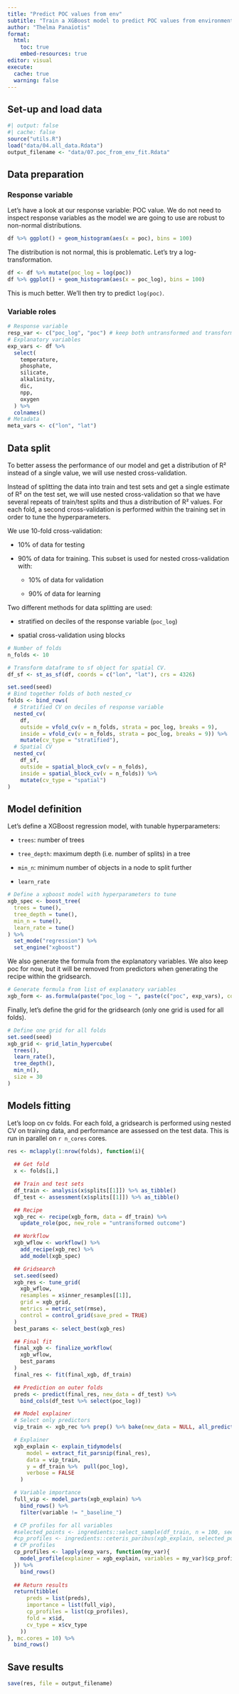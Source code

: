```yaml
---
title: "Predict POC values from env"
subtitle: "Train a XGBoost model to predict POC values from environmental data used in Wang et al., 2023."
author: "Thelma Panaïotis"
format:
  html:
    toc: true
    embed-resources: true
editor: visual
execute:
  cache: true
  warning: false
---
```


## Set-up and load data

```r
#| output: false
#| cache: false
source("utils.R")
load("data/04.all_data.Rdata")
output_filename <- "data/07.poc_from_env_fit.Rdata"
```

## Data preparation


### Response variable

Let’s have a look at our response variable: POC value. We do not need to inspect response variables as the model we are going to use are robust to non-normal distributions.

```r
df %>% ggplot() + geom_histogram(aes(x = poc), bins = 100)
```

The distribution is not normal, this is problematic. Let’s try a log-transformation.

```r
df <- df %>% mutate(poc_log = log(poc))
df %>% ggplot() + geom_histogram(aes(x = poc_log), bins = 100)
```

This is much better. We’ll then try to predict `log(poc)`.

### Variable roles

```r
# Response variable
resp_var <- c("poc_log", "poc") # keep both untransformed and transformed predictor
# Explanatory variables
exp_vars <- df %>% 
  select(
    temperature,
    phosphate,
    silicate,
    alkalinity,
    dic,
    npp,
    oxygen
  ) %>%
  colnames()
# Metadata
meta_vars <- c("lon", "lat")
```


## Data split

To better assess the performance of our model and get a distribution of R² instead of a single value, we will use nested cross-validation.

Instead of splitting the data into train and test sets and get a single estimate of R² on the test set, we will use nested cross-validation so that we have several repeats of train/test splits and thus a distribution of R² values. For each fold, a second cross-validation is performed within the training set in order to tune the hyperparameters.

We use 10-fold cross-validation:

-   10% of data for testing

-   90% of data for training. This subset is used for nested cross-validation with:

    -   10% of data for validation

    -   90% of data for learning

Two different methods for data splitting are used:

-   stratified on deciles of the response variable (`poc_log`)

-   spatial cross-validation using blocks

```r
# Number of folds
n_folds <- 10

# Transform dataframe to sf object for spatial CV.
df_sf <- st_as_sf(df, coords = c("lon", "lat"), crs = 4326)

set.seed(seed)
# Bind together folds of both nested_cv
folds <- bind_rows(
  # Stratified CV on deciles of response variable
  nested_cv(
    df,
    outside = vfold_cv(v = n_folds, strata = poc_log, breaks = 9),
    inside = vfold_cv(v = n_folds, strata = poc_log, breaks = 9)) %>%
    mutate(cv_type = "stratified"),
  # Spatial CV
  nested_cv(
    df_sf,
    outside = spatial_block_cv(v = n_folds),
    inside = spatial_block_cv(v = n_folds)) %>%
    mutate(cv_type = "spatial")
)
```

## Model definition

Let’s define a XGBoost regression model, with tunable hyperparameters:

-   `trees`: number of trees

-   `tree_depth`: maximum depth (i.e. number of splits) in a tree

-   `min_n`: minimum number of objects in a node to split further

-   `learn_rate`

```r
# Define a xgboost model with hyperparameters to tune
xgb_spec <- boost_tree(
  trees = tune(),
  tree_depth = tune(),
  min_n = tune(),
  learn_rate = tune()
) %>%
  set_mode("regression") %>%
  set_engine("xgboost")
```

We also generate the formula from the explanatory variables. We also keep poc for now, but it will be removed from predictors when generating the recipe within the gridsearch.

```r
# Generate formula from list of explanatory variables
xgb_form <- as.formula(paste("poc_log ~ ", paste(c("poc", exp_vars), collapse = " + "), sep = ""))
```

Finally, let’s define the grid for the gridsearch (only one grid is used for all folds).

```r
# Define one grid for all folds
set.seed(seed)
xgb_grid <- grid_latin_hypercube(
  trees(),
  learn_rate(),
  tree_depth(),
  min_n(),
  size = 30
)
```

## Models fitting

Let’s loop on cv folds. For each fold, a gridsearch is performed using nested CV on training data, and performance are assessed on the test data. This is run in parallel on `r n_cores` cores.

```r
res <- mclapply(1:nrow(folds), function(i){
  
  ## Get fold
  x <- folds[i,]

  ## Train and test sets
  df_train <- analysis(x$splits[[1]]) %>% as_tibble()
  df_test <- assessment(x$splits[[1]]) %>% as_tibble()

  ## Recipe
  xgb_rec <- recipe(xgb_form, data = df_train) %>%
    update_role(poc, new_role = "untransformed outcome")

  ## Workflow
  xgb_wflow <- workflow() %>%
    add_recipe(xgb_rec) %>%
    add_model(xgb_spec)

  ## Gridsearch
  set.seed(seed)
  xgb_res <- tune_grid(
    xgb_wflow,
    resamples = x$inner_resamples[[1]],
    grid = xgb_grid,
    metrics = metric_set(rmse),
    control = control_grid(save_pred = TRUE)
  )
  best_params <- select_best(xgb_res)

  ## Final fit
  final_xgb <- finalize_workflow(
    xgb_wflow,
    best_params
  )
  final_res <- fit(final_xgb, df_train)

  ## Prediction on outer folds
  preds <- predict(final_res, new_data = df_test) %>%
    bind_cols(df_test %>% select(poc_log))

  ## Model explainer
  # Select only predictors
  vip_train <- xgb_rec %>% prep() %>% bake(new_data = NULL, all_predictors())

  # Explainer
  xgb_explain <- explain_tidymodels(
      model = extract_fit_parsnip(final_res),
      data = vip_train,
      y = df_train %>%  pull(poc_log),
      verbose = FALSE
    )

  # Variable importance
  full_vip <- model_parts(xgb_explain) %>%
    bind_rows() %>%
    filter(variable != "_baseline_")

  # CP profiles for all variables
  #selected_points <- ingredients::select_sample(df_train, n = 100, seed = seed)
  #cp_profiles <- ingredients::ceteris_paribus(xgb_explain, selected_points) %>% as_tibble()
  # CP profiles
  cp_profiles <- lapply(exp_vars, function(my_var){
    model_profile(explainer = xgb_explain, variables = my_var)$cp_profiles %>% as_tibble()
  }) %>%
    bind_rows()
  
  ## Return results
  return(tibble(
      preds = list(preds),
      importance = list(full_vip),
      cp_profiles = list(cp_profiles),
      fold = x$id,
      cv_type = x$cv_type
    ))
}, mc.cores = 10) %>%
  bind_rows()
```

## Save results

```r
save(res, file = output_filename)
```
